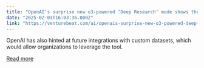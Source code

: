 ```yaml
---
title: "OpenAI’s surprise new o3-powered ‘Deep Research’ mode shows the power of the AI agent era"
date: "2025-02-03T16:03:36.000Z"
link: "https://venturebeat.com/ai/openais-surprise-new-o3-powered-deep-research-shows-the-power-of-the-ai-agent-era/"
---
```


OpenAI has also hinted at future integrations with custom datasets, which would allow organizations to leverage the tool.

[Read more](https://venturebeat.com/ai/openais-surprise-new-o3-powered-deep-research-shows-the-power-of-the-ai-agent-era/)
